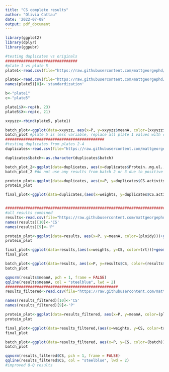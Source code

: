 ```yaml
---
title: "CS complete results"
author: "Olivia Cattau"
date: '2022-07-08'
output: pdf_document
---
```


```r
library(ggplot2)
library(dplyr)
library(ggpubr)

#testing duplicates vs originals
################################
#plate 1 vs plate 5
plate1<-read.csv(file="https://raw.githubusercontent.com/mattgeorgephd/NOPP-gigas-ploidy-temp/main/202107_EXP2/citrate_synthase/results/result_23.csv")

plate5<-read.csv(file="https://raw.githubusercontent.com/mattgeorgephd/NOPP-gigas-ploidy-temp/main/202107_EXP2/citrate_synthase/results/result_105.csv")
names(plate5)[8]<-'standardization'

b<-"plate1"
c<-"plate5"

plate1$X<-rep(b, 23)
plate5$X<-rep(c, 21)

xxyyzz<-rbind(plate5, plate1)

batch_plot<-ggplot(data=xxyyzz, aes(x=P, y=xxyyzz$meanA, color=(xxyyzz$X)))+geom_point()+theme_bw()+geom_smooth(method="lm", se=FALSE, formula=y~x)+geom_text(label=xxyyzz$Label, nudge_x=0.005)+ ylab("A")
batch_plot #plate 5 is less variable, replace all plate 1 values with corresponding values in plate 5 except R47 (no duplicates)
############################################
#testing duplicates from plates 2-4
duplicates<-read.csv(file="https://raw.githubusercontent.com/mattgeorgephd/NOPP-gigas-ploidy-temp/main/202107_EXP2/citrate_synthase/results/duplicates_test.csv")

duplicates$batch<-as.character(duplicates$batch)

batch_plot_2<-ggplot(data=duplicates, aes(x=duplicates$Protein..mg.ul., y=duplicates$meanA, color=(duplicates$batch)))+geom_point()+theme_bw()+geom_smooth(method="lm", se=FALSE, formula=y ~ poly(x, 1))+geom_text(label=duplicates$Label, nudge_x=0.005)+ ylab("A")
batch_plot_2 #do not use any results from batch 2 or 3 due to positive slope, use results from 4 and 5, comment out line 36 to combine batches 

protein_plot<-ggplot(data=duplicates, aes(x=P, y=duplicates$CS.activity..nmol..mg.min.., color=(ploidy)))+geom_point()+theme_bw()+geom_smooth(method="lm", se=FALSE, formula=y~x)+geom_text(label=duplicates$Label, nudge_x=0.005)+ ylab("CS Activity (nmol/(mg*min))")
protein_plot

final_plot<-ggplot(data=duplicates,(aes(x=weights, y=duplicates$CS.activity..nmol..mg.min.., color=trt)))+geom_point()+theme_bw()+geom_smooth(method="lm", se=FALSE, formula = y ~ x ) + ylab("CS Activity (nmol/(mg*min))")


##############################################################################
#all results combined
results<-read.csv(file="https://raw.githubusercontent.com/mattgeorgephd/NOPP-gigas-ploidy-temp/main/202107_EXP2/citrate_synthase/results/result_all.csv")
names(results)[10]<-'CS'
names(results)[9]<-'P'

protein_plot<-ggplot(data=results, aes(x=P, y=meanA, color=(ploidy)))+geom_point()+theme_bw()+geom_smooth(method="lm", se=FALSE, formula=y~x)+geom_text(label=results$Label, nudge_x=0.005)+ ylab("A")
protein_plot

final_plot<-ggplot(data=results,(aes(x=weights, y=CS, color=trt)))+geom_point()+theme_bw()+geom_smooth(method="lm", se=FALSE, formula = y ~ x ) + ylab("CS Activity (nmol/(mg*min))")
final_plot

batch_plot<-ggplot(data=results, aes(x=P, y=results$CS, color=(results$batch)))+geom_point()+theme_bw()+geom_smooth(method="lm", se=FALSE, formula=y~x)+geom_text(label=results$Label, nudge_x=0.005)+ ylab("CS Activity (nmol/(mg*min))")
batch_plot

qqnorm(results$meanA, pch = 1, frame = FALSE)
qqline(results$meanA, col = "steelblue", lwd = 2)
##################################################
results_filtered<-read.csv(file="https://raw.githubusercontent.com/mattgeorgephd/NOPP-gigas-ploidy-temp/main/202107_EXP2/citrate_synthase/results/result_test.csv")

names(results_filtered)[10]<-'CS'
names(results_filtered)[9]<-'P'

protein_plot<-ggplot(data=results_filtered, aes(x=P, y=meanA, color=(ploidy)))+geom_point()+theme_bw()+geom_smooth(method="lm", se=FALSE, formula=y~x)+geom_text(label=results_filtered$Label, nudge_x=0.005)+ ylab("A")
protein_plot

final_plot<-ggplot(data=results_filtered,(aes(x=weights, y=CS, color=trt)))+geom_point()+theme_bw()+geom_smooth(method="lm", se=FALSE, formula = y ~ x ) + ylab("CS Activity (nmol/(mg*min))")
final_plot

batch_plot<-ggplot(data=results_filtered, aes(x=P, y=CS, color=(batch)))+geom_point()+theme_bw()+geom_smooth(method="lm", se=FALSE, formula=y~x)+geom_text(label=results_filtered$Label, nudge_x=0.005)+ ylab("CS Activity (nmol/(mg*min))")
batch_plot

qqnorm(results_filtered$CS, pch = 1, frame = FALSE)
qqline(results_filtered$CS, col = "steelblue", lwd = 2)
#improved Q-Q results
```